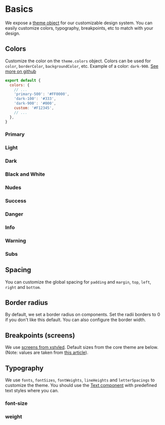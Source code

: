 # Basics

We expose a [theme object](https://github.com/WTTJ/welcome-ui/tree/main/packages/Core/src/theme/core.ts) for our customizable design system. You can easily customize colors, typography, breakpoints, etc to match with your design.

## Colors

Customize the color on the `theme.colors` object. Colors can be used for `color`, `borderColor`, `backgroundColor`, etc. Example of a color: `dark-900`. [See more on github](https://github.com/WTTJ/welcome-ui/tree/main/packages/Core/src/theme/colors.ts)

```jsx
export default {
  colors: {
    // ...
    'primary-500': '#FF0000',
    'dark-100': '#333',
    'dark-900': '#000',
    custom: '#F12345',
    // ...
  },
}
```

### Primary

<div data-colors="primary"></div>

### Light

<div data-colors="light"></div>

### Dark

<div data-colors="dark"></div>

### Black and White

<div data-colors="black"></div>
<div data-colors="white"></div>

### Nudes

<div data-colors="nude"></div>

### Success

<div data-colors="success"></div>

### Danger

<div data-colors="danger"></div>

### Info

<div data-colors="info"></div>

### Warning

<div data-colors="warning"></div>

### Subs

<div data-colors="sub"></div>

## Spacing

You can customize the global spacing for `padding` and `margin`, `top`, `left`, `right` and `bottom`.

<div data-theme="space"></div>

## Border radius

By default, we set a border radius on components. Set the radii borders  to 0 if you don't like this default. You can also configure the border width.

<div data-theme="radii"></div>

## Breakpoints (screens)

We use [screens from xstyled](https://xstyled.dev/docs/responsive-design/). Default sizes from the core theme are below. (Note: values are taken from [this article](https://medium.com/@uiuxlab/the-most-used-responsive-breakpoints-in-2017-of-mine-9588e9bd3a8a)).

<div data-theme="screens"></div>

## Typography

We use `fonts`, `fontSizes`, `fontWeights`, `lineHeights` and `letterSpacings` to customize the theme. You should use the [Text component](https://www.welcome-ui.com/components/text) with predefined text styles where you can.

### font-size

<div data-theme="fontSizes"></div>

### weight

<div data-theme="fontWeights"></div>

